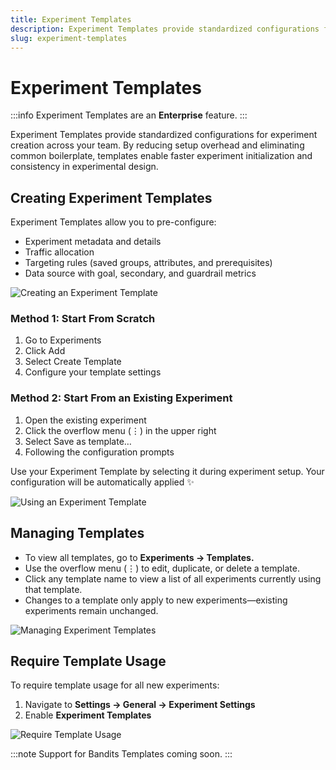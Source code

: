 ```yaml
---
title: Experiment Templates
description: Experiment Templates provide standardized configurations for experiment creation across your team. By reducing setup overhead and eliminating common boilerplate, templates enable faster experiment initialization and consistency in experimental design.
slug: experiment-templates
---
```


# Experiment Templates

:::info
Experiment Templates are an **Enterprise** feature.
:::

Experiment Templates provide standardized configurations for experiment creation across your team. By reducing setup overhead and eliminating common boilerplate, templates enable faster experiment initialization and consistency in experimental design.

## Creating Experiment Templates

Experiment Templates allow you to pre-configure:

- Experiment metadata and details
- Traffic allocation
- Targeting rules (saved groups, attributes, and prerequisites)
- Data source with goal, secondary, and guardrail metrics

![Creating an Experiment Template](/images/experiment-template-create.webp)

### Method 1: Start From Scratch

1. Go to Experiments
2. Click Add
3. Select Create Template
4. Configure your template settings

### Method 2: Start From an Existing Experiment

1. Open the existing experiment
2. Click the overflow menu (⋮) in the upper right
3. Select Save as template…
4. Following the configuration prompts

Use your Experiment Template by selecting it during experiment setup. Your configuration will be automatically applied ✨

![Using an Experiment Template](/images/experiment-template-new-experiment.webp)

## Managing Templates

- To view all templates, go to **Experiments → Templates.**
- Use the overflow menu (⋮) to edit, duplicate, or delete a template.
- Click any template name to view a list of all experiments currently using that template.
- Changes to a template only apply to new experiments—existing experiments remain unchanged.

![Managing Experiment Templates](/images/experiment-template-manage.webp)

## Require Template Usage

To require template usage for all new experiments:

1. Navigate to **Settings → General → Experiment Settings**
2. Enable **Experiment Templates**

![Require Template Usage](/images/experiment-template-enforce.webp)

:::note
Support for Bandits Templates coming soon.
:::
